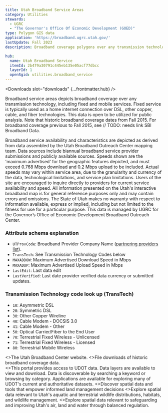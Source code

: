 ```yaml
---
title: Utah Broadband Service Areas
category: Utilities
stewards:
  - UGRC
  - "The Governor's Office Of Economic Development (GOED)"
type: Polygon GIS data
application: 'https://broadband.ugrc.utah.gov/'
lastUpdate: Fall 2023
description: Broadband coverage polygons over any transmission technology, including fixed and mobile services.

hub:
  name: Utah Broadband Service
  itemId: 2b479a30791c445eb135e05acf77dbcc
  layerId: 1
  openSgid: utilities.broadband_service
---
```



<Layout title={frontmatter.title} subTitle={frontmatter.lastUpdate} category={frontmatter.category}>
<Metadata slot="metadata" {...frontmatter} />

  <ApplicationLink slot="application-link" href={frontmatter.application} />

  <Downloads slot="downloads" {...frontmatter.hub} />

  <Fragment slot="summary">
    <p>
      Broadband service areas depicts broadband coverage over any transmission technology, including fixed and mobile
      services. Fixed service is typically used as a home internet connection over DSL, other copper, cable, and fiber
      technologies. This data is open to be utilized for public analysis. Note that historic broadband coverage dates
      from Fall 2015. For broadband coverage previous to Fall 2015, see // TODO: needs link SBI Broadband Data.
    </p>
  </Fragment>

  <Disclaimer slot="disclaimer">
    Broadband service availability and characteristics are depicted as derived from data assembled by the Utah Broadband
    Outreach Center mapping team. Data sources include biannual broadband service provider submissions and publicly
    available sources. Speeds shown are the 'maximum advertised' for the geographic features depicted, and must exceed
    0.768 Mbps download and 0.2 Mbps upload to be included. Actual speeds may vary within service area, due to the
    granularity and currency of the data, technological limitations, and service plan limitations. Users of the site are
    encouraged to inquire directly to providers for current service availability and speed. All information presented on
    the Utah's interactive broadband map is for general reference purposes only and may contain errors and omissions.
    The State of Utah makes no warranty with respect to information available, express or implied, including but not
    limited to the fitness for use for a particular purpose. This data is managed by UGRC for the Governor’s Office of
    Economic Development Broadband Outreach Center.
  </Disclaimer>

  <Fragment slot="description">
    <h3>Attribute schema explanation</h3>
    <ul class="pl-4">
      <li>
        <code class="font-semibold">UTProvCode</code>: Broadband Provider Company Name (<a href="https://business.utah.gov/broadband/utah-broadband-providers/">partnering providers list</a>).
      </li>
      <li><code class="font-semibold">TransTech</code>: See Transmission Technology Codes below</li>
      <li><code class="font-semibold">MAXADDOW</code>: Maximum Advertised Download Speed in Mbps</li>
      <li><code class="font-semibold">MAXADUP</code>: Maximum Advertised Upload Speed in Mbps</li>
      <li><code class="font-semibold">LastEdit</code>: Last data edit</li>
      <li>
        <code class="font-semibold">LastVerified</code>: Last date provider verified data currency or submitted updates.
      </li>
    </ul>
    <h3>Transmission Technology code look up (TransTech)</h3>
    <ul class="pl-4">
      <li> <code class="font-semibold">10</code>: Asymmetric DSL</li>
      <li> <code class="font-semibold">20</code>: Symmetric DSL </li>
      <li> <code class="font-semibold">30</code>: Other Copper Wireline</li>
      <li> <code class="font-semibold">40</code>: Cable Modem - DOCSIS 3.0 </li>
      <li> <code class="font-semibold">41</code>: Cable Modem - Other</li>
      <li> <code class="font-semibold">50</code>: Optical Carrier/Fiber to the End User </li>
      <li> <code class="font-semibold">70</code>: Terrestrial Fixed Wireless - Unlicensed</li>
      <li> <code class="font-semibold">71</code>: Terrestrial Fixed Wireless - Licensed </li>
      <li> <code class="font-semibold">80</code>: Terrestrial Mobile Wireless</li>
    </ul>
  </Fragment>

  <Section title={`More ${frontmatter.title} resources`} slot="more-resources" stripe titlePosition="center">
    <GridForMoreResources>
      <CardWithPopularLink title="GOEO" href="https://broadband.utah.gov/">
        <>The Utah Broadband Center website.</>
      </CardWithPopularLink>
      <CardWithPopularLink
        title="Historic data"
        href="https://drive.google.com/drive/folders/1BwZ_p5bZVtewcQehU-o51el78eIHyQ1s"
      >
        <>File downloads of historic broadband coverage data.</>
      </CardWithPopularLink>
    </GridForMoreResources>
  </Section>

  <Section title="You might also like" slot="you-might-also-like" titlePosition="center">
    <GridForYouMightLike>
      <CardWithSmallLink title="UDOT Data Portal" href="https://data.udot.utah.gov">
        <>This portal provides access to UDOT data. Data layers are available to view and download. Data is discoverable
        by searching a keyword or browsing by category. Applications are available for exploring many of UDOT's current
        and authoritative datasets.</>
      </CardWithSmallLink>
      <CardWithSmallLink title="SITLA GIS Portal" href="https://gis.trustlands.utah.gov">
        <>Discover spatial data and tools that empower informed land management decisions</>
      </CardWithSmallLink>
      <CardWithSmallLink title="DNR Data Portal" href="https://dwr-data-utahdnr.hub.arcgis.com/">
        <>Explore spatial data relevant to Utah's aquatic and terrestrial wildlife distributions, habitats, and wildlife
        management.</>
      </CardWithSmallLink>
      <CardWithSmallLink title="DEQ Data Portal" href="https://utahdeq.maps.arcgis.com/home/index.html">
        <>Explore spatial data relevant to safeguarding and improving Utah's air, land and water through balanced
        regulation.</>
      </CardWithSmallLink>
    </GridForYouMightLike>
  </Section>
</Layout>
